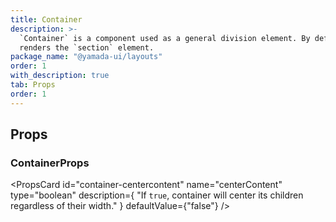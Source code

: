 ```yaml
---
title: Container
description: >-
  `Container` is a component used as a general division element. By default, it
  renders the `section` element.
package_name: "@yamada-ui/layouts"
order: 1
with_description: true
tab: Props
order: 1
---
```


## Props

### ContainerProps

<PropsCard
  id="container-centercontent"
  name="centerContent"
  type="boolean"
  description={
    "If `true`, container will center its children regardless of their width."
  }
  defaultValue={"false"}
/>
